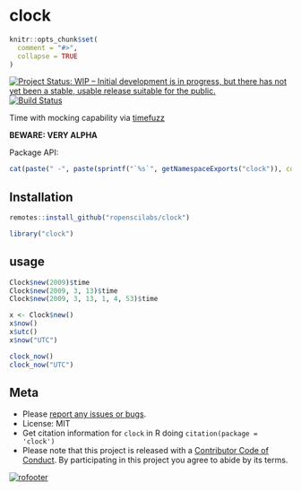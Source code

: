 clock
=====

```r
knitr::opts_chunk$set(
  comment = "#>",
  collapse = TRUE
)
```

[![Project Status: WIP – Initial development is in progress, but there has not yet been a stable, usable release suitable for the public.](https://www.repostatus.org/badges/latest/wip.svg)](https://www.repostatus.org/#wip)
[![Build Status](https://travis-ci.com/ropenscilabs/clock.svg?branch=master)](https://travis-ci.com/ropenscilabs/clock)

Time with mocking capability via [timefuzz][]

**BEWARE: VERY ALPHA**

Package API:

```r
cat(paste(" -", paste(sprintf("`%s`", getNamespaceExports("clock")), collapse = "\n - ")))
```

## Installation

```r
remotes::install_github("ropenscilabs/clock")
```

```r
library("clock")
```

## usage

```r
Clock$new(2009)$time
Clock$new(2009, 3, 13)$time
Clock$new(2009, 3, 13, 1, 4, 53)$time
```

```r
x <- Clock$new()
x$now()
x$utc()
x$now("UTC")
```

```r
clock_now()
clock_now("UTC")
```


## Meta

* Please [report any issues or bugs](https://github.com/ropenscilabs/clock/issues).
* License: MIT
* Get citation information for `clock` in R doing `citation(package = 'clock')`
* Please note that this project is released with a [Contributor Code of Conduct](CODE_OF_CONDUCT.md). By participating in this project you agree to abide by its terms.

[![rofooter](https://ropensci.org/public_images/github_footer.png)](https://ropensci.org)

[timefuzz]: https://github.com/ropenscilabs/timefuzz
